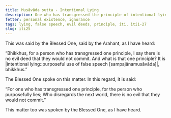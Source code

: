 ```yaml
---
title: Musāvāda sutta - Intentional Lying
description: One who has transgressed the principle of intentional lying is capable of committing any evil deed.
fetter: personal existence, ignorance
tags: lying, false speech, evil deeds, principle, iti, iti1-27
slug: iti25
---
```


This was said by the Blessed One, said by the Arahant, as I have heard:

“Bhikkhus, for a person who has transgressed one principle, I say there is no evil deed that they would not commit. And what is that one principle? It is |intentional lying::purposeful use of false speech [sampajānamusāvāda]|, bhikkhus.”

The Blessed One spoke on this matter. In this regard, it is said:

“For one who has transgressed one principle,
for the person who purposefully lies;
Who disregards the next world,
there is no evil that they would not commit.”

This matter too was spoken by the Blessed One, as I have heard.